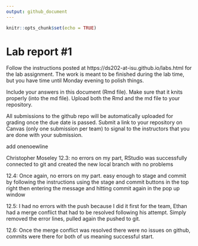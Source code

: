 ```yaml
---
output: github_document
---
```


<!-- README.md is generated from README.Rmd. Please edit the README.Rmd file -->


```r
knitr::opts_chunk$set(echo = TRUE)
```

# Lab report #1

Follow the instructions posted at https://ds202-at-isu.github.io/labs.html for the lab assignment. The work is meant to be finished during the lab time, but you have time until Monday evening to polish things.

Include your answers in this document (Rmd file). Make sure that it knits properly (into the md file). Upload both the Rmd and the md file to your repository.  

All submissions to the github repo will be automatically uploaded for grading once the due date is passed.
Submit a link to your repository on Canvas (only one submission per team) to signal to the instructors that you are done with your submission.


add onenoewline



Christopher Moseley
12.3: no errors on my part, RStudio was successfully connected to git and created the new local branch with no problems

12.4: Once again, no errors on my part. easy enough to stage and commit by following the instructions using the stage and commit buttons in the top right then entering the message and hitting commit again in the pop up window

12.5: I had no errors with the push because I did it first for the team, Ethan had a merge conflict that had to be resolved following his attempt. Simply removed the error lines, pulled again the pushed to git.

12.6: Once the merge conflict was resolved there were no issues on github, commits were there for both of us meaning successful start.
